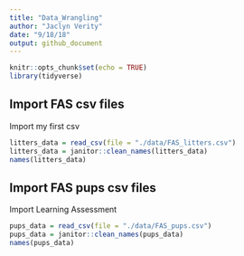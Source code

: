 ```yaml
---
title: "Data_Wrangling"
author: "Jaclyn Verity"
date: "9/18/18"
output: github_document
---
```

```r
knitr::opts_chunk$set(echo = TRUE)
library(tidyverse)
```

## Import FAS csv files

Import my first csv

```r
litters_data = read_csv(file = "./data/FAS_litters.csv")
litters_data = janitor::clean_names(litters_data)
names(litters_data)
```

## Import FAS pups csv files

Import Learning Assessment

```r
pups_data = read_csv(file = "./data/FAS_pups.csv")
pups_data = janitor::clean_names(pups_data)
names(pups_data)
```